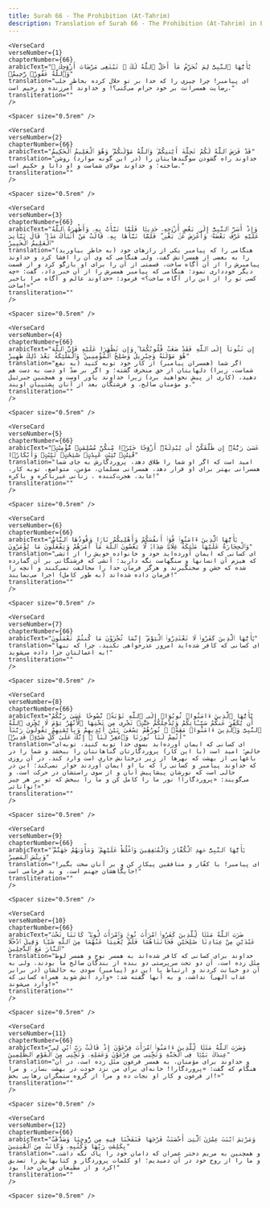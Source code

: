 ```yaml
---
title: Surah 66 - The Prohibition (At-Tahrim)  
description: Translation of Surah 66 - The Prohibition (At-Tahrim) in Persian
---
```







    <VerseCard 
    verseNumber={1}
    chapterNumber={66}
    arabicText="يَٰٓأَيُّهَا ٱلنَّبِىُّ لِمَ تُحَرِّمُ مَآ أَحَلَّ ٱللَّهُ لَكَ ۖ تَبْتَغِى مَرْضَاتَ أَزْوَٰجِكَ ۚ وَٱللَّهُ غَفُورٌۭ رَّحِيمٌۭ"
    translation="ای پیامبر! چرا چیزی را که خدا بر تو حلال کرده بخاطر جلب رضایت همسرانت بر خود حرام می‌کنی؟! و خداوند آمرزنده و رحیم است."
    transliteration=""
    />

    <Spacer size="0.5rem" />
                
    <VerseCard 
    verseNumber={2}
    chapterNumber={66}
    arabicText="قَدْ فَرَضَ ٱللَّهُ لَكُمْ تَحِلَّةَ أَيْمَٰنِكُمْ ۚ وَٱللَّهُ مَوْلَىٰكُمْ ۖ وَهُوَ ٱلْعَلِيمُ ٱلْحَكِيمُ"
    translation="خداوند راه گشودن سوگندهایتان را (در این گونه موارد) روشن ساخته؛ و خداوند مولای شماست و او دانا و حکیم است."
    transliteration=""
    />

    <Spacer size="0.5rem" />
                
    <VerseCard 
    verseNumber={3}
    chapterNumber={66}
    arabicText="وَإِذْ أَسَرَّ ٱلنَّبِىُّ إِلَىٰ بَعْضِ أَزْوَٰجِهِۦ حَدِيثًۭا فَلَمَّا نَبَّأَتْ بِهِۦ وَأَظْهَرَهُ ٱللَّهُ عَلَيْهِ عَرَّفَ بَعْضَهُۥ وَأَعْرَضَ عَنۢ بَعْضٍۢ ۖ فَلَمَّا نَبَّأَهَا بِهِۦ قَالَتْ مَنْ أَنۢبَأَكَ هَٰذَا ۖ قَالَ نَبَّأَنِىَ ٱلْعَلِيمُ ٱلْخَبِيرُ"
    translation="(به خاطر بیاورید) هنگامی را که پیامبر یکی از رازهای خود را به بعضی از همسرانش گفت، ولی هنگامی که وی آن را افشا کرد و خداوند پیامبرش را از آن آگاه ساخت، قسمتی از آن را برای او بازگو کرد و از قسمت دیگر خودداری نمود؛ هنگامی که پیامبر همسرش را از آن خبر داد، گفت: «چه کسی تو را از این راز آگاه ساخت؟» فرمود: «خداوند عالم و آگاه مرا باخبر ساخت!»"
    transliteration=""
    />

    <Spacer size="0.5rem" />
                
    <VerseCard 
    verseNumber={4}
    chapterNumber={66}
    arabicText="إِن تَتُوبَآ إِلَى ٱللَّهِ فَقَدْ صَغَتْ قُلُوبُكُمَا ۖ وَإِن تَظَٰهَرَا عَلَيْهِ فَإِنَّ ٱللَّهَ هُوَ مَوْلَىٰهُ وَجِبْرِيلُ وَصَٰلِحُ ٱلْمُؤْمِنِينَ ۖ وَٱلْمَلَٰٓئِكَةُ بَعْدَ ذَٰلِكَ ظَهِيرٌ"
    translation="اگر شما (همسران پیامبر) از کار خود توبه کنید (به نفع شماست، زیرا) دلهایتان از حق منحرف گشته؛ و اگر بر ضدّ او دست به دست هم دهید، (کاری از پیش نخواهید برد) زیرا خداوند یاور اوست و همچنین جبرئیل و مؤمنان صالح، و فرشتگان بعد از آنان پشتیبان اویند."
    transliteration=""
    />

    <Spacer size="0.5rem" />
                
    <VerseCard 
    verseNumber={5}
    chapterNumber={66}
    arabicText="عَسَىٰ رَبُّهُۥٓ إِن طَلَّقَكُنَّ أَن يُبْدِلَهُۥٓ أَزْوَٰجًا خَيْرًۭا مِّنكُنَّ مُسْلِمَٰتٍۢ مُّؤْمِنَٰتٍۢ قَٰنِتَٰتٍۢ تَٰٓئِبَٰتٍ عَٰبِدَٰتٍۢ سَٰٓئِحَٰتٍۢ ثَيِّبَٰتٍۢ وَأَبْكَارًۭا"
    translation="امید است که اگر او شما را طلاق دهد، پروردگارش به جای شما همسرانی بهتر برای او قرار دهد، همسرانی مسلمان، مؤمن، متواضع، توبه کار، عابد، هجرت‌کننده ، زنانی غیرباکره و باکره!"
    transliteration=""
    />

    <Spacer size="0.5rem" />
                
    <VerseCard 
    verseNumber={6}
    chapterNumber={66}
    arabicText="يَٰٓأَيُّهَا ٱلَّذِينَ ءَامَنُوا۟ قُوٓا۟ أَنفُسَكُمْ وَأَهْلِيكُمْ نَارًۭا وَقُودُهَا ٱلنَّاسُ وَٱلْحِجَارَةُ عَلَيْهَا مَلَٰٓئِكَةٌ غِلَاظٌۭ شِدَادٌۭ لَّا يَعْصُونَ ٱللَّهَ مَآ أَمَرَهُمْ وَيَفْعَلُونَ مَا يُؤْمَرُونَ"
    translation="ای کسانی که ایمان آورده‌اید خود و خانواده خویش را از آتشی که هیزم آن انسانها و سنگهاست نگه دارید؛ آتشی که فرشتگانی بر آن گمارده شده که خشن و سختگیرند و هرگز فرمان خدا را مخالفت نمی‌کنند و آنچه را فرمان داده شده‌اند (به طور کامل) اجرا می‌نمایند!"
    transliteration=""
    />

    <Spacer size="0.5rem" />
                
    <VerseCard 
    verseNumber={7}
    chapterNumber={66}
    arabicText="يَٰٓأَيُّهَا ٱلَّذِينَ كَفَرُوا۟ لَا تَعْتَذِرُوا۟ ٱلْيَوْمَ ۖ إِنَّمَا تُجْزَوْنَ مَا كُنتُمْ تَعْمَلُونَ"
    translation="ای کسانی که کافر شده‌اید امروز عذرخواهی نکنید، چرا که تنها به اعمالتان جزا داده می‌شوید!"
    transliteration=""
    />

    <Spacer size="0.5rem" />
                
    <VerseCard 
    verseNumber={8}
    chapterNumber={66}
    arabicText="يَٰٓأَيُّهَا ٱلَّذِينَ ءَامَنُوا۟ تُوبُوٓا۟ إِلَى ٱللَّهِ تَوْبَةًۭ نَّصُوحًا عَسَىٰ رَبُّكُمْ أَن يُكَفِّرَ عَنكُمْ سَيِّـَٔاتِكُمْ وَيُدْخِلَكُمْ جَنَّٰتٍۢ تَجْرِى مِن تَحْتِهَا ٱلْأَنْهَٰرُ يَوْمَ لَا يُخْزِى ٱللَّهُ ٱلنَّبِىَّ وَٱلَّذِينَ ءَامَنُوا۟ مَعَهُۥ ۖ نُورُهُمْ يَسْعَىٰ بَيْنَ أَيْدِيهِمْ وَبِأَيْمَٰنِهِمْ يَقُولُونَ رَبَّنَآ أَتْمِمْ لَنَا نُورَنَا وَٱغْفِرْ لَنَآ ۖ إِنَّكَ عَلَىٰ كُلِّ شَىْءٍۢ قَدِيرٌۭ"
    translation="ای کسانی که ایمان آورده‌اید بسوی خدا توبه کنید، توبه‌ای خالص؛ امید است (با این کار) پروردگارتان گناهانتان را ببخشد و شما را در باغهایی از بهشت که نهرها از زیر درختانش جاری است وارد کند، در آن روزی که خداوند پیامبر و کسانی را که با او ایمان آوردند خوار نمی‌کند؛ این در حالی است که نورشان پیشاپیش آنان و از سوی راستشان در حرکت است، و می‌گویند: «پروردگارا! نور ما را کامل کن و ما را ببخش که تو بر هر چیز توانائی!»"
    transliteration=""
    />

    <Spacer size="0.5rem" />
                
    <VerseCard 
    verseNumber={9}
    chapterNumber={66}
    arabicText="يَٰٓأَيُّهَا ٱلنَّبِىُّ جَٰهِدِ ٱلْكُفَّارَ وَٱلْمُنَٰفِقِينَ وَٱغْلُظْ عَلَيْهِمْ ۚ وَمَأْوَىٰهُمْ جَهَنَّمُ ۖ وَبِئْسَ ٱلْمَصِيرُ"
    translation="ای پیامبر! با کفّار و منافقین پیکار کن و بر آنان سخت بگیر! جایگاهشان جهنم است، و بد فرجامی است!"
    transliteration=""
    />

    <Spacer size="0.5rem" />
                
    <VerseCard 
    verseNumber={10}
    chapterNumber={66}
    arabicText="ضَرَبَ ٱللَّهُ مَثَلًۭا لِّلَّذِينَ كَفَرُوا۟ ٱمْرَأَتَ نُوحٍۢ وَٱمْرَأَتَ لُوطٍۢ ۖ كَانَتَا تَحْتَ عَبْدَيْنِ مِنْ عِبَادِنَا صَٰلِحَيْنِ فَخَانَتَاهُمَا فَلَمْ يُغْنِيَا عَنْهُمَا مِنَ ٱللَّهِ شَيْـًۭٔا وَقِيلَ ٱدْخُلَا ٱلنَّارَ مَعَ ٱلدَّٰخِلِينَ"
    translation="خداوند برای کسانی که کافر شده‌اند به همسر نوح و همسر لوط مثَل زده است، آن دو تحت سرپرستی دو بنده از بندگان صالح ما بودند، ولی به آن دو خیانت کردند و ارتباط با این دو (پیامبر) سودی به حالشان (در برابر عذاب الهی) نداشت، و به آنها گفته شد: «وارد آتش شوید همراه کسانی که وارد می‌شوند!»"
    transliteration=""
    />

    <Spacer size="0.5rem" />
                
    <VerseCard 
    verseNumber={11}
    chapterNumber={66}
    arabicText="وَضَرَبَ ٱللَّهُ مَثَلًۭا لِّلَّذِينَ ءَامَنُوا۟ ٱمْرَأَتَ فِرْعَوْنَ إِذْ قَالَتْ رَبِّ ٱبْنِ لِى عِندَكَ بَيْتًۭا فِى ٱلْجَنَّةِ وَنَجِّنِى مِن فِرْعَوْنَ وَعَمَلِهِۦ وَنَجِّنِى مِنَ ٱلْقَوْمِ ٱلظَّٰلِمِينَ"
    translation="و خداوند برای مؤمنان، به همسر فرعون مثَل زده است، در آن هنگام که گفت: «پروردگارا! خانه‌ای برای من نزد خودت در بهشت بساز، و مرا از فرعون و کار او نجات ده و مرا از گروه ستمگران رهایی بخش!»"
    transliteration=""
    />

    <Spacer size="0.5rem" />
                
    <VerseCard 
    verseNumber={12}
    chapterNumber={66}
    arabicText="وَمَرْيَمَ ٱبْنَتَ عِمْرَٰنَ ٱلَّتِىٓ أَحْصَنَتْ فَرْجَهَا فَنَفَخْنَا فِيهِ مِن رُّوحِنَا وَصَدَّقَتْ بِكَلِمَٰتِ رَبِّهَا وَكُتُبِهِۦ وَكَانَتْ مِنَ ٱلْقَٰنِتِينَ"
    translation="و همچنین به مریم دختر عمران که دامان خود را پاک نگه داشت، و ما را از روح خود در آن دمیدیم؛ او کلمات پروردگار و کتابهایش را تصدیق کرد و از مطیعان فرمان خدا بود!"
    transliteration=""
    />

    <Spacer size="0.5rem" />
                